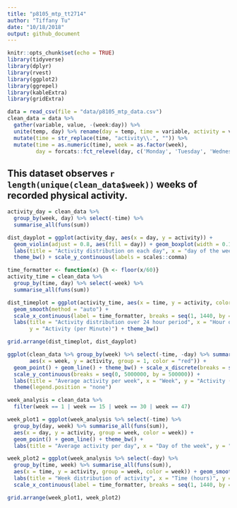 ```yaml
---
title: "p8105_mtp_tt2714"
author: "Tiffany Tu"    
date: "10/18/2018"
output: github_document
---
```

```r
knitr::opts_chunk$set(echo = TRUE)
library(tidyverse)
library(dplyr)
library(rvest)
library(ggplot2)
library(ggrepel)
library(kableExtra)
library(gridExtra)
```

```r
data = read_csv(file = "data/p8105_mtp_data.csv") 
clean_data = data %>% 
  gather(variable, value, -(week:day)) %>% 
  unite(temp, day) %>% rename(day = temp, time = variable, activity = value) %>% 
  mutate(time = str_replace(time, "activity\\.", "")) %>% 
  mutate(time = as.numeric(time), week = as.factor(week), 
         day = forcats::fct_relevel(day, c('Monday', 'Tuesday', 'Wednesday', 'Thursday', 'Friday', 'Saturday', 'Sunday'))) 
```

This dataset observes `r length(unique(clean_data$week))` weeks of recorded physical activity. 
--------------------------------------------

```r
activity_day = clean_data %>% 
  group_by(week, day) %>% select(-time) %>% 
  summarise_all(funs(sum)) 

dist_dayplot = ggplot(activity_day, aes(x = day, y = activity)) + 
  geom_violin(adjust = 0.8, aes(fill = day)) + geom_boxplot(width = 0.1) + 
  labs(title = "Activity distribution on each day", x = "day of the week", y = "Activity (per Minute)") +
  theme_bw() + scale_y_continuous(labels = scales::comma)
```

```r
time_formatter <- function(x) {h <- floor(x/60)}
activity_time = clean_data %>% 
  group_by(time, day) %>% select(-week) %>%
  summarise_all(funs(sum)) 

dist_timeplot = ggplot(activity_time, aes(x = time, y = activity, color = day)) + 
  geom_smooth(method = "auto") + 
  scale_x_continuous(label = time_formatter, breaks = seq(1, 1440, by = 64)) + 
  labs(title = "Activity distribution over 24 hour period", x = "Hour of the day", 
       y = "Activity (per Minute)") + theme_bw()
```

```r
grid.arrange(dist_timeplot, dist_dayplot)
```

```r
ggplot(clean_data %>% group_by(week) %>% select(-time, -day) %>% summarise_all(funs(sum)),
       aes(x = week, y = activity, group = 1, color = "red")) + 
  geom_point() + geom_line() + theme_bw() + scale_x_discrete(breaks = seq(1, 47, by = 4)) +
  scale_y_continuous(breaks = seq(0, 5000000, by = 500000)) + 
  labs(title = "Average activity per week", x = "Week", y = "Activity (per Minute)") +
  theme(legend.position = "none")
```

```r
week_analysis = clean_data %>% 
  filter(week == 1 | week == 15 | week == 30 | week == 47) 

week_plot1 = ggplot(week_analysis %>% select(-time) %>% 
  group_by(day, week) %>% summarise_all(funs(sum)), 
  aes(x = day, y = activity, group = week, color = week)) + 
  geom_point() + geom_line() + theme_bw() + 
  labs(title = "Average activity per day", x = "Day of the week", y = "Activity (per Minute)") 
```

```r
week_plot2 = ggplot(week_analysis %>% select(-day) %>% 
  group_by(time, week) %>% summarise_all(funs(sum)), 
  aes(x = time, y = activity, group = week, color = week)) + geom_smooth(method = "auto") + theme_bw() +
  labs(title = "Week distribution of activity", x = "Time (hours)", y = "Activity (per Minute)") + 
  scale_x_continuous(label = time_formatter, breaks = seq(1, 1440, by = 64))
```

```r
grid.arrange(week_plot1, week_plot2)
```

